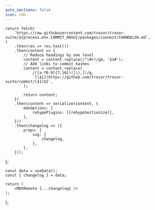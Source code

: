```yaml
---
auto_sections: false
icon: LOG
---
```



    return fetch(
        `https://raw.githubusercontent.com/trezor/trezor-suite/${process.env.COMMIT_HASH}/packages/connect/CHANGELOG.md`,
    )
        .then(res => res.text())
        .then(content => {
            // Reduce headings by one level
            content = content.replace(/^(#+)/gm, '$1#');
            // Add links to commit hashes
            content = content.replace(
                /([a-f0-9]{7,10})([\),])/g,
                `[\$1](https://github.com/trezor/trezor-suite/commit/\$1)$2`,
            );
            
            return content;
        })
        .then(content => serialize(content, {
            mdxOptions: {
                rehypePlugins: [[rehypeSectionize]],
            },
        }))
        .then(changelog => ({
            props: {
                ssg: {
                    changelog,
                },
            },
        }));

};

    const data = useData();
    const { changelog } = data;

    return (
        <MDXRemote {...changelog} />
    );

};

<Changelog />
